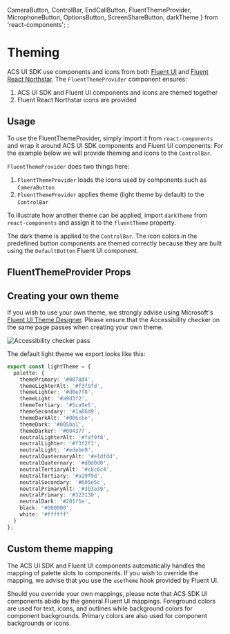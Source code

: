 

  CameraButton,
  ControlBar,
  EndCallButton,
  FluentThemeProvider,
  MicrophoneButton,
  OptionsButton,
  ScreenShareButton,
  darkTheme
} from 'react-components';
<Meta title="Theming" />;

# Theming

ACS UI SDK use components and icons from both [Fluent UI](https://developer.microsoft.com/en-us/fluentui#/controls/web)
and [Fluent React Northstar](https://fluentsite.z22.web.core.windows.net). The `FluentThemeProvider`
component ensures:

1. ACS UI SDK and Fluent UI components and icons are themed together
2. Fluent React Northstar icons are provided

## Usage

To use the FluentThemeProvider, simply import it from `react-components` and wrap it around
ACS UI SDK components and Fluent UI components. For the example below we will provide theming and icons to
the `ControlBar`.

<Source code={FluentThemeProviderSnippetText} />

<Canvas withSource="none">
  <FluentThemeProviderSnippet />
</Canvas>

`FluentThemeProvider` does two things here:

1. `FluentThemeProvider` loads the icons used by components such as `CameraButton`
2. `FluentThemeProvider` applies theme (light theme by default) to the `ControlBar`

To illustrate how another theme can be applied, import `darkTheme` from `react-components`
and assign it to the `fluentTheme` property.

<Source code={DarkControlBarText} />

<Canvas withSource="none">
  <DarkControlBar />
</Canvas>

The dark theme is applied to the `ControlBar`. The icon colors in the predefined button components are themed correctly
because they are built using the `DefaultButton` Fluent UI component.

## FluentThemeProvider Props

<Props of={FluentThemeProvider} />

## Creating your own theme

If you wish to use your own theme, we strongly advise using Microsoft's [Fluent UI Theme Designer](https://aka.ms/themedesigner).
Please ensure that the Accessibility checker on the same page passes when creating your own theme.

<img src="images/accessibility_checker_pass.png" alt="Accessibility checker pass" />

The default light theme we export looks like this:

```typescript
export const lightTheme = {
  palette: {
    themePrimary: '#0078d4',
    themeLighterAlt: '#f3f9fd',
    themeLighter: '#d0e7f8',
    themeLight: '#a9d3f2',
    themeTertiary: '#5ca9e5',
    themeSecondary: '#1a86d9',
    themeDarkAlt: '#006cbe',
    themeDark: '#005ba1',
    themeDarker: '#004377',
    neutralLighterAlt: '#faf9f8',
    neutralLighter: '#f3f2f1',
    neutralLight: '#edebe9',
    neutralQuaternaryAlt: '#e1dfdd',
    neutralQuaternary: '#d0d0d0',
    neutralTertiaryAlt: '#c8c6c4',
    neutralTertiary: '#a19f9d',
    neutralSecondary: '#605e5c',
    neutralPrimaryAlt: '#3b3a39',
    neutralPrimary: '#323130',
    neutralDark: '#201f1e',
    black: '#000000',
    white: '#ffffff'
  }
};
```

## Custom theme mapping

The ACS UI SDK and Fluent UI components automatically handles the mapping of palette slots to components.
If you wish to override the mapping, we advise that you use the `useTheme` hook provided by Fluent UI.

<Source code={ThemedButtonText} />

<Canvas withSource="none">
  <ThemedButton />
</Canvas>

Should you override your own mappings, please note that ACS SDK UI components abide by the general Fluent UI
mappings. Foreground colors are used for text, icons, and outlines while background colors for component
backgrounds. Primary colors are also used for component backgrounds or icons.
